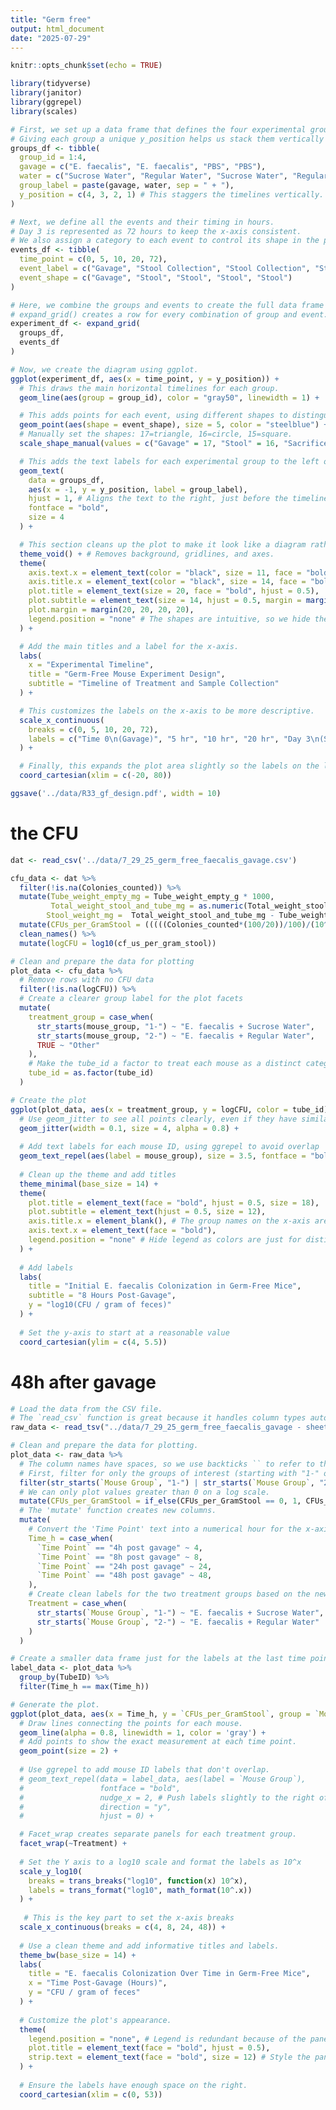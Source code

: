 ```yaml
---
title: "Germ free"
output: html_document
date: "2025-07-29"
---
```


```r
knitr::opts_chunk$set(echo = TRUE)
```

```r
library(tidyverse)
library(janitor)
library(ggrepel)
library(scales)
```

```r

# First, we set up a data frame that defines the four experimental groups.
# Giving each group a unique y_position helps us stack them vertically in the plot.
groups_df <- tibble(
  group_id = 1:4,
  gavage = c("E. faecalis", "E. faecalis", "PBS", "PBS"),
  water = c("Sucrose Water", "Regular Water", "Sucrose Water", "Regular Water"),
  group_label = paste(gavage, water, sep = " + "),
  y_position = c(4, 3, 2, 1) # This staggers the timelines vertically.
)

# Next, we define all the events and their timing in hours.
# Day 3 is represented as 72 hours to keep the x-axis consistent.
# We also assign a category to each event to control its shape in the plot.
events_df <- tibble(
  time_point = c(0, 5, 10, 20, 72),
  event_label = c("Gavage", "Stool Collection", "Stool Collection", "Stool Collection", "Sacrifice"),
  event_shape = c("Gavage", "Stool", "Stool", "Stool", "Stool")
)

# Here, we combine the groups and events to create the full data frame for plotting.
# expand_grid() creates a row for every combination of group and event.
experiment_df <- expand_grid(
  groups_df,
  events_df
)

# Now, we create the diagram using ggplot.
ggplot(experiment_df, aes(x = time_point, y = y_position)) +
  # This draws the main horizontal timelines for each group.
  geom_line(aes(group = group_id), color = "gray50", linewidth = 1) +

  # This adds points for each event, using different shapes to distinguish them.
  geom_point(aes(shape = event_shape), size = 5, color = "steelblue") +
  # Manually set the shapes: 17=triangle, 16=circle, 15=square.
  scale_shape_manual(values = c("Gavage" = 17, "Stool" = 16, "Sacrifice" = 15)) +

  # This adds the text labels for each experimental group to the left of the timelines.
  geom_text(
    data = groups_df,
    aes(x = -1, y = y_position, label = group_label),
    hjust = 1, # Aligns the text to the right, just before the timeline starts.
    fontface = "bold",
    size = 4
  ) +

  # This section cleans up the plot to make it look like a diagram rather than a standard chart.
  theme_void() + # Removes background, gridlines, and axes.
  theme(
    axis.text.x = element_text(color = "black", size = 11, face = "bold"),
    axis.title.x = element_text(color = "black", size = 14, face = "bold", margin = margin(t = 10)),
    plot.title = element_text(size = 20, face = "bold", hjust = 0.5),
    plot.subtitle = element_text(size = 14, hjust = 0.5, margin = margin(b = 20)),
    plot.margin = margin(20, 20, 20, 20),
    legend.position = "none" # The shapes are intuitive, so we hide the legend.
  ) +

  # Add the main titles and a label for the x-axis.
  labs(
    x = "Experimental Timeline",
    title = "Germ-Free Mouse Experiment Design",
    subtitle = "Timeline of Treatment and Sample Collection"
  ) +

  # This customizes the labels on the x-axis to be more descriptive.
  scale_x_continuous(
    breaks = c(0, 5, 10, 20, 72),
    labels = c("Time 0\n(Gavage)", "5 hr", "10 hr", "20 hr", "Day 3\n(Sacrifice)")
  ) +

  # Finally, this expands the plot area slightly so the labels on the left aren't cut off.
  coord_cartesian(xlim = c(-20, 80))

ggsave('../data/R33_gf_design.pdf', width = 10)
```
# the CFU

```r
dat <- read_csv('../data/7_29_25_germ_free_faecalis_gavage.csv') 

cfu_data <- dat %>% 
  filter(!is.na(Colonies_counted)) %>% 
  mutate(Tube_weight_empty_mg = Tube_weight_empty_g * 1000,
         Total_weight_stool_and_tube_mg = as.numeric(Total_weight_stool_and_tube_mg), 
        Stool_weight_mg =  Total_weight_stool_and_tube_mg - Tube_weight_empty_mg) %>% 
  mutate(CFUs_per_GramStool = (((((Colonies_counted*(100/20))/100)/(10^Dilution_factor) )*1000)/Stool_weight_mg)+1)  %>%
  clean_names() %>%
  mutate(logCFU = log10(cf_us_per_gram_stool))
```


```r
# Clean and prepare the data for plotting
plot_data <- cfu_data %>%
  # Remove rows with no CFU data
  filter(!is.na(logCFU)) %>%
  # Create a clearer group label for the plot facets
  mutate(
    treatment_group = case_when(
      str_starts(mouse_group, "1-") ~ "E. faecalis + Sucrose Water",
      str_starts(mouse_group, "2-") ~ "E. faecalis + Regular Water",
      TRUE ~ "Other"
    ),
    # Make the tube_id a factor to treat each mouse as a distinct category
    tube_id = as.factor(tube_id)
  )

# Create the plot
ggplot(plot_data, aes(x = treatment_group, y = logCFU, color = tube_id)) +
  # Use geom_jitter to see all points clearly, even if they have similar values
  geom_jitter(width = 0.1, size = 4, alpha = 0.8) +
  
  # Add text labels for each mouse ID, using ggrepel to avoid overlap
  geom_text_repel(aes(label = mouse_group), size = 3.5, fontface = "bold", box.padding = 0.5) +
  
  # Clean up the theme and add titles
  theme_minimal(base_size = 14) +
  theme(
    plot.title = element_text(face = "bold", hjust = 0.5, size = 18),
    plot.subtitle = element_text(hjust = 0.5, size = 12),
    axis.title.x = element_blank(), # The group names on the x-axis are clear enough
    axis.text.x = element_text(face = "bold"),
    legend.position = "none" # Hide legend as colors are just for distinction
  ) +
  
  # Add labels
  labs(
    title = "Initial E. faecalis Colonization in Germ-Free Mice",
    subtitle = "8 Hours Post-Gavage",
    y = "log10(CFU / gram of feces)"
  ) +
  
  # Set the y-axis to start at a reasonable value
  coord_cartesian(ylim = c(4, 5.5))


```
# 48h after gavage

```r
# Load the data from the CSV file.
# The `read_csv` function is great because it handles column types automatically.
raw_data <- read_tsv("../data/7_29_25_germ_free_faecalis_gavage - sheet1.tsv")

# Clean and prepare the data for plotting.
plot_data <- raw_data %>%
  # The column names have spaces, so we use backticks `` to refer to them.
  # First, filter for only the groups of interest (starting with "1-" or "2-").
  filter(str_starts(`Mouse Group`, "1-") | str_starts(`Mouse Group`, "2-")) %>%
  # We can only plot values greater than 0 on a log scale.
  mutate(CFUs_per_GramStool = if_else(CFUs_per_GramStool == 0, 1, CFUs_per_GramStool)) %>% 
  # The 'mutate' function creates new columns.
  mutate(
    # Convert the 'Time Point' text into a numerical hour for the x-axis.
    Time_h = case_when(
      `Time Point` == "4h post gavage" ~ 4,
      `Time Point` == "8h post gavage" ~ 8,
      `Time Point` == "24h post gavage" ~ 24,
      `Time Point` == "48h post gavage" ~ 48,
    ),
    # Create clean labels for the two treatment groups based on the new request.
    Treatment = case_when(
      str_starts(`Mouse Group`, "1-") ~ "E. faecalis + Sucrose Water",
      str_starts(`Mouse Group`, "2-") ~ "E. faecalis + Regular Water"
    )
  )

# Create a smaller data frame just for the labels at the last time point.
label_data <- plot_data %>%
  group_by(TubeID) %>%
  filter(Time_h == max(Time_h))

# Generate the plot.
ggplot(plot_data, aes(x = Time_h, y = `CFUs_per_GramStool`, group = `Mouse Group`, color = Treatment)) +
  # Draw lines connecting the points for each mouse.
  geom_line(alpha = 0.8, linewidth = 1, color = 'gray') +
  # Add points to show the exact measurement at each time point.
  geom_point(size = 2) +
  
  # Use ggrepel to add mouse ID labels that don't overlap.
  # geom_text_repel(data = label_data, aes(label = `Mouse Group`),
  #                 fontface = "bold",
  #                 nudge_x = 2, # Push labels slightly to the right of the last point
  #                 direction = "y",
  #                 hjust = 0) +

  # Facet_wrap creates separate panels for each treatment group.
  facet_wrap(~Treatment) +
  
  # Set the Y axis to a log10 scale and format the labels as 10^x
  scale_y_log10(
    breaks = trans_breaks("log10", function(x) 10^x),
    labels = trans_format("log10", math_format(10^.x))
  ) +
  
   # This is the key part to set the x-axis breaks
  scale_x_continuous(breaks = c(4, 8, 24, 48)) +
  
  # Use a clean theme and add informative titles and labels.
  theme_bw(base_size = 14) +
  labs(
    title = "E. faecalis Colonization Over Time in Germ-Free Mice",
    x = "Time Post-Gavage (Hours)",
    y = "CFU / gram of feces"
  ) +
  
  # Customize the plot's appearance.
  theme(
    legend.position = "none", # Legend is redundant because of the panel titles.
    plot.title = element_text(face = "bold", hjust = 0.5),
    strip.text = element_text(face = "bold", size = 12) # Style the panel titles.
  ) +
  
  # Ensure the labels have enough space on the right.
  coord_cartesian(xlim = c(0, 53))


```

